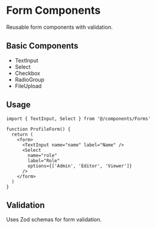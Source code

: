 # Form Components

Reusable form components with validation.

## Basic Components

- TextInput
- Select
- Checkbox
- RadioGroup
- FileUpload

## Usage

```tsx
import { TextInput, Select } from '@/components/Forms'

function ProfileForm() {
  return (
    <form>
      <TextInput name="name" label="Name" />
      <Select 
        name="role"
        label="Role"
        options={['Admin', 'Editor', 'Viewer']}
      />
    </form>
  )
}
```

## Validation

Uses Zod schemas for form validation. 